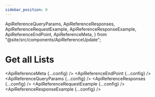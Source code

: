 ```yaml
---
sidebar_position: 0
---
```


  ApiReferenceQueryParams,
  ApiReferenceResponses,
  ApiReferenceRequestExample,
  ApiReferenceResponseExample,
  ApiReferenceEndPoint,
  ApiReferenceMeta,
} from "@site/src/components/ApiReferenceUpdate";

# Get all Lists

<ApiReferenceMeta {...config} />
<ApiReferenceEndPoint {...config} />
<ApiReferenceQueryParams {...config} />
<ApiReferenceResponses {...config} />
<ApiReferenceRequestExample {...config} />
<ApiReferenceResponseExample {...config} />
